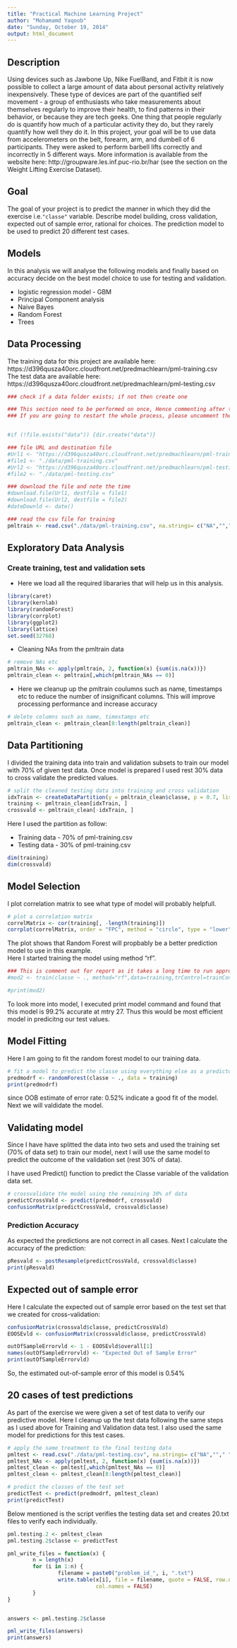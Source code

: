 ---
title: "Practical Machine Learning Project"
author: "Mohamamd Yaqoob"
date: "Sunday, October 19, 2014"
output: html_document
---

Description
-----------
Using devices such as Jawbone Up, Nike FuelBand, and Fitbit it is now possible to collect a large amount of data about personal activity relatively inexpensively. These type of devices are part of the quantified self movement - a group of enthusiasts who take measurements about themselves regularly to improve their health, to find patterns in their behavior, or because they are tech geeks. One thing that people regularly do is quantify how much of a particular activity they do, but they rarely quantify how well they do it. In this project, your goal will be to use data from accelerometers on the belt, forearm, arm, and dumbell of 6 participants. They were asked to perform barbell lifts correctly and incorrectly in 5 different ways. More information is available from the website here: http://groupware.les.inf.puc-rio.br/har (see the section on the Weight Lifting Exercise Dataset). 

Goal
-----
The goal of your project is to predict the manner in which they did the exercise i.e.`"classe"` variable. Describe model building, cross validation, expected out of sample error, rational for choices. The prediction model to be used to predict 20 different test cases.

Models 
-------
In this analysis we will analyse the following models and finally based on accuracy decide on the best model choice to use for testing and validation.

* logistic regression model - GBM  
* Principal Component analysis  
* Naive Bayes   
* Random Forest  
* Trees  

Data Processing
---------------
The training data for this project are available here:  
https://d396qusza40orc.cloudfront.net/predmachlearn/pml-training.csv  
The test data are available here:  
https://d396qusza40orc.cloudfront.net/predmachlearn/pml-testing.csv  


```{r}

### check if a data folder exists; if not then create one

### This section need to be performed on once, Hence commenting after the first run###
### If you are going to restart the whole process, please uncomment these lines of code.####


#if (!file.exists("data")) {dir.create("data")}

### file URL and destination file
#Url1 <- "https://d396qusza40orc.cloudfront.net/predmachlearn/pml-training.csv"
#file1 <- "./data/pml-training.csv"
#Url2 <- "https://d396qusza40orc.cloudfront.net/predmachlearn/pml-testing.csv"
#file2 <- "./data/pml-testing.csv"

### download the file and note the time
#download.file(Url1, destfile = file1)
#download.file(Url2, destfile = file2)
#dateDownld <- date()
```

```{r}
### read the csv file for training 
pmltrain <- read.csv("./data/pml-training.csv", na.strings= c("NA",""," "))


```

Exploratory Data Analysis
-------------------------

### Create training, test and validation sets ###
* Here we load all the required libararies that will help us in this analysis.  

```{r}
library(caret)
library(kernlab)
library(randomForest)
library(corrplot)
library(ggplot2)
library(lattice)
set.seed(32768)
```

* Cleaning NAs from the pmltrain data  
```{r}
# remove NAs etc
pmltrain_NAs <- apply(pmltrain, 2, function(x) {sum(is.na(x))})
pmltrain_clean <- pmltrain[,which(pmltrain_NAs == 0)]
```

* Here we cleanup up the pmltrain coulumns such as name, timestamps etc to reduce the number of insignificant columns. This will improve processing performance and increase accuracy

```{r}
# delete columns such as name, timestamps etc
pmltrain_clean <- pmltrain_clean[8:length(pmltrain_clean)]
```

Data Partitioning
-----------------

I divided the training data into train and validation subsets to train our model with 70% of given test data. Once model is prepared I used rest 30% data to cross validate the predicted values.

```{r}
# split the cleaned testing data into training and cross validation
idxTrain <- createDataPartition(y = pmltrain_clean$classe, p = 0.7, list = FALSE)
training <- pmltrain_clean[idxTrain, ]
crossvald <- pmltrain_clean[-idxTrain, ]
```
Here I used the partition as follow:

* Training data - 70% of pml-training.csv  
* Testing data - 30% of pml-training.csv  

```{r}
dim(training)
dim(crossvald)
```

Model Selection
--------------
I plot correlation matrix to see what type of model will probably helpfull.

```{r}
# plot a correlation matrix
correlMatrix <- cor(training[, -length(training)])
corrplot(correlMatrix, order = "FPC", method = "circle", type = "lower", tl.cex = 0.8,  tl.col = rgb(0, 0, 0))
```

The plot shows that Random Forest will propbably be a better prediction model to use in this example.  
Here I started training the model using method "rf".  

```{r,echo=FALSE}
### This is comment out for report as it takes a long time to run approx. 35 minutes
#mod2 <- train(classe ~ ., method="rf",data=training,trControl=trainControl(method="cv"),number=3)

#print(mod2)
```

To look more into model, I executed print model command and found that this model is 99.2% accurate at mtry 27. Thus this would be most efficient model in predicitng our test values.  

Model Fitting
--------------
Here I am going to fit the random forest model to our training data.  

```{r}
# fit a model to predict the classe using everything else as a predictor
predmodrf <- randomForest(classe ~ ., data = training)
print(predmodrf)

```

since OOB estimate of  error rate: 0.52% indicate a good fit of the model. Next we will valdidate the model. 


Validating model
-----------------

Since I have have splitted the data into two sets and used the training set (70% of data set) to train our model, next I will use the same model to predict the outcome of the validation set (rest 30% of data).    


I have used Predict() function to predict the Classe variable of the validation data set.  

```{r}

# crossvalidate the model using the remaining 30% of data
predictCrossVald <- predict(predmodrf, crossvald)
confusionMatrix(predictCrossVald, crossvald$classe)
```



### Prediction Accuracy ###

As expected the predictions are not correct in all cases. Next I calculate the accuracy of the prediction:  
```{r}

pResvald <- postResample(predictCrossVald, crossvald$classe)
print(pResvald)

```

Expected out of sample error
-----------------------------
Here I calculate the expected out of sample error based on the test set that we created for cross-validation:  

```{r}
confusionMatrix(crossvald$classe, predictCrossVald)
EOOSEvld <- confusionMatrix(crossvald$classe, predictCrossVald)

outOfSampleErrorvld <- 1 - EOOSEvld$overall[1]
names(outOfSampleErrorvld) <- "Expected Out of Sample Error"
print(outOfSampleErrorvld)

```

So, the estimated out-of-sample error of this model is 0.54%

20 cases of test predictions
----------------------------

As part of the exercise we were given a set of test data to verify our predictive model.   Here I cleanup up the test data following the same steps as I used above for Training and Validation data test.  I also used the same model for predictions for this test cases.   

```{r}
# apply the same treatment to the final testing data
pmltest <- read.csv("./data/pml-testing.csv", na.strings= c("NA",""," "))
pmltest_NAs <- apply(pmltest, 2, function(x) {sum(is.na(x))})
pmltest_clean <- pmltest[,which(pmltest_NAs == 0)]
pmltest_clean <- pmltest_clean[8:length(pmltest_clean)]

# predict the classes of the test set
predictTest <- predict(predmodrf, pmltest_clean)
print(predictTest)


```

Below mentioned is the script verifies the testing data set and creates 20.txt files to verify each individually.  

```{r}
pml.testing.2 <- pmltest_clean
pml.testing.2$classe <- predictTest

pml_write_files = function(x) {
        n = length(x)
        for (i in 1:n) {
                filename = paste0("problem_id_", i, ".txt")
                write.table(x[i], file = filename, quote = FALSE, row.names = FALSE, 
                            col.names = FALSE)
        }
}


answers <- pml.testing.2$classe

pml_write_files(answers)
print(answers)

```



